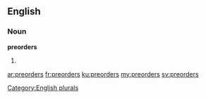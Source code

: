 ==English==

===Noun===
'''preorders'''

# {{plural of|[[preorder]]}}

[[Category:English plurals]]

[[ar:preorders]]
[[fr:preorders]]
[[ku:preorders]]
[[my:preorders]]
[[sv:preorders]]